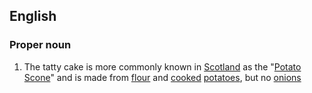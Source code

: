 ==English==
===Proper noun===
# The tatty cake is more commonly known in [[Scotland]] as the "[[Potato]] [[Scone]]" and is made from [[flour]] and [[cooked]] [[potato]]es, but no [[onion]]s